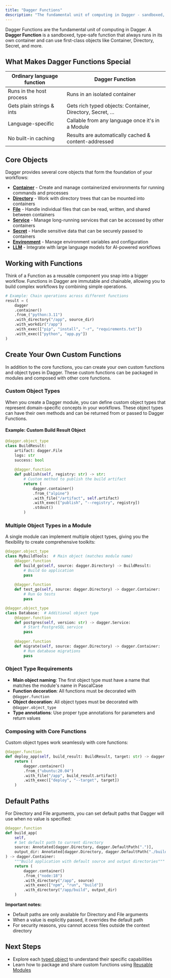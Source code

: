 ```yaml
---
title: "Dagger Functions"
description: "The fundamental unit of computing in Dagger - sandboxed, type-safe functions that run in containers"
---
```


Dagger Functions are the fundamental unit of computing in Dagger. A **Dagger Function** is a sandboxed, type-safe function that always runs in its own container and can use first-class objects like Container, Directory, Secret, and more.

## What Makes Dagger Functions Special


| Ordinary language function                | Dagger Function                                             |
|-------------------------------------------|------------------------------------------------------------|
| Runs in the host process                  | Runs in an isolated container                              |
| Gets plain strings & ints                 | Gets rich typed objects: Container, Directory, Secret, …   |
| Language-specific                         | Callable from any language once it's in a Module           |
| No built-in caching                       | Results are automatically cached & content-addressed       |

## Core Objects

Dagger provides several core objects that form the foundation of your workflows:

- **[Container](/functions/container)** - Create and manage containerized environments for running commands and processes
- **[Directory](/functions/directory)** - Work with directory trees that can be mounted into containers
- **[File](/functions/file)** - Handle individual files that can be read, written, and shared between containers
- **[Service](/functions/service)** - Manage long-running services that can be accessed by other containers
- **[Secret](/functions/secret)** - Handle sensitive data that can be securely passed to containers
- **[Environment](/functions/environment)** - Manage environment variables and configuration
- **[LLM](/functions/llm)** - Integrate with large language models for AI-powered workflows

## Working with Functions

Think of a Function as a reusable component you snap into a bigger workflow. Functions in Dagger are immutable and chainable, allowing you to build complex workflows by combining simple operations.

```python
# Example: Chain operations across different functions
result = (
    dagger
    .container()
    .from_("python:3.11")
    .with_directory("/app", source_dir)
    .with_workdir("/app")
    .with_exec(["pip", "install", "-r", "requirements.txt"])
    .with_exec(["python", "app.py"])
)
```

## Create Your Own Custom Functions

In addition to the core functions, you can create your own custom functions and object types in Dagger. These custom functions can be packaged in modules and composed with other core functions.

### Custom Object Types

When you create a Dagger module, you can define custom object types that represent domain-specific concepts in your workflows. These object types can have their own methods and can be returned from or passed to Dagger Functions.

#### Example: Custom Build Result Object

```python
@dagger.object_type
class BuildResult:
    artifact: dagger.File
    logs: str
    success: bool
    
    @dagger.function
    def publish(self, registry: str) -> str:
        # Custom method to publish the build artifact
        return (
            dagger.container()
            .from_("alpine")
            .with_file("/artifact", self.artifact)
            .with_exec(["publish", "--registry", registry])
            .stdout()
        )
```

### Multiple Object Types in a Module

A single module can implement multiple object types, giving you the flexibility to create comprehensive toolkits:

```python
@dagger.object_type
class MyBuildTools:  # Main object (matches module name)
    @dagger.function
    def build_go(self, source: dagger.Directory) -> BuildResult:
        # Build Go application
        pass
    
    @dagger.function
    def test_go(self, source: dagger.Directory) -> dagger.Container:
        # Run Go tests
        pass

@dagger.object_type  
class Database:  # Additional object type
    @dagger.function
    def postgres(self, version: str) -> dagger.Service:
        # Start PostgreSQL service
        pass
    
    @dagger.function
    def migrate(self, source: dagger.Directory) -> dagger.Container:
        # Run database migrations
        pass
```

### Object Type Requirements

- **Main object naming**: The first object type must have a name that matches the module's name in PascalCase
- **Function decoration**: All functions must be decorated with `@dagger.function`
- **Object decoration**: All object types must be decorated with `@dagger.object_type`
- **Type annotations**: Use proper type annotations for parameters and return values

### Composing with Core Functions

Custom object types work seamlessly with core functions:

```python
@dagger.function
def deploy_app(self, build_result: BuildResult, target: str) -> dagger.Container:
    return (
        dagger.container()
        .from_("ubuntu:20.04")
        .with_file("/app", build_result.artifact)
        .with_exec(["deploy", "--target", target])
    )
```

## Default Paths

For Directory and File arguments, you can set default paths that Dagger will use when no value is specified:

```python
@dagger.function
def build_app(
    self,
    # Set default path to current directory
    source: Annotated[dagger.Directory, dagger.DefaultPath(".")],
    output_dir: Annotated[dagger.Directory, dagger.DefaultPath("./build")]
) -> dagger.Container:
    """Build application with default source and output directories"""
    return (
        dagger.container()
        .from_("node:18")
        .with_directory("/app", source)
        .with_exec(["npm", "run", "build"])
        .with_directory("/app/build", output_dir)
    )
```

**Important notes:**
- Default paths are only available for Directory and File arguments
- When a value is explicitly passed, it overrides the default path
- For security reasons, you cannot access files outside the context directory

## Next Steps

- Explore each [typed object](/functions/typed-objects) to understand their specific capabilities
- Learn how to package and share custom functions using [Reusable Modules](/modules/overview)